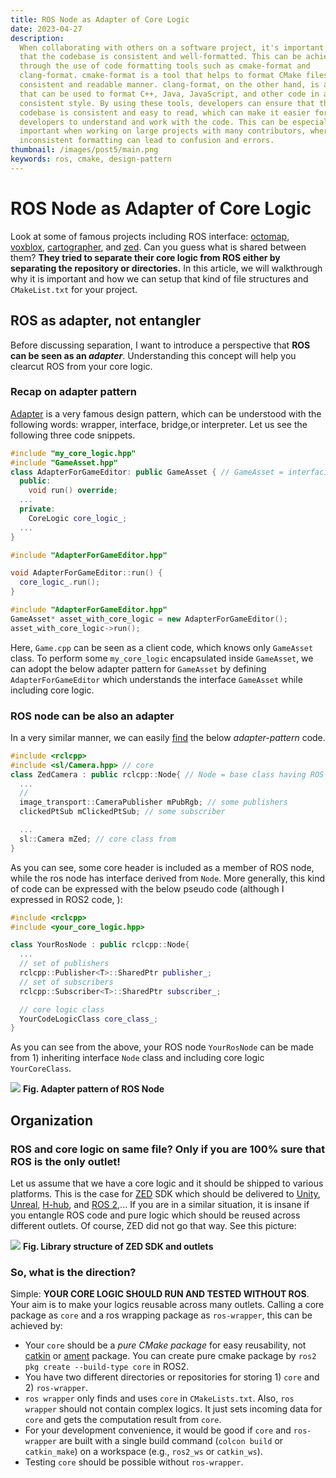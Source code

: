 ```yaml
---
title: ROS Node as Adapter of Core Logic
date: 2023-04-27
description:
  When collaborating with others on a software project, it's important to ensure
  that the codebase is consistent and well-formatted. This can be achieved
  through the use of code formatting tools such as cmake-format and
  clang-format. cmake-format is a tool that helps to format CMake files in a
  consistent and readable manner. clang-format, on the other hand, is a tool
  that can be used to format C++, Java, JavaScript, and other code in a
  consistent style. By using these tools, developers can ensure that the
  codebase is consistent and easy to read, which can make it easier for other
  developers to understand and work with the code. This can be especially
  important when working on large projects with many contributors, where
  inconsistent formatting can lead to confusion and errors.
thumbnail: /images/post5/main.png
keywords: ros, cmake, design-pattern
---
```



# ROS Node as Adapter of Core Logic

<Frontmatter />

Look at some of famous projects including ROS interface:
[octomap](https://github.com/OctoMap/octomap_ros),
[voxblox](https://github.com/ethz-asl/voxblox),
[cartographer](https://github.com/orgs/cartographer-project/repositories), and
[zed](https://github.com/stereolabs). Can you guess what is shared between them?
**They tried to separate their core logic from ROS either by separating the
repository or directories.** In this article, we will walkthrough why it is
important and how we can setup that kind of file structures and `CMakeList.txt`
for your project.

## ROS as adapter, not entangler

Before discussing separation, I want to introduce a perspective that **ROS can
be seen as an _adapter_**. Understanding this concept will help you clearcut ROS
from your core logic.

### Recap on adapter pattern

[Adapter](https://refactoring.guru/design-patterns/adapter) is a very famous
design pattern, which can be understood with the following words: wrapper,
interface, bridge,or interpreter. Let us see the following three code snippets.

```cpp filename="AdapterForGameEditor.hpp" {1,2,7}
#include "my_core_logic.hpp"
#include "GameAsset.hpp"
class AdapterForGameEditor: public GameAsset { // GameAsset = interfacing with Game.cpp
  public:
    void run() override;
  ...
  private:
    CoreLogic core_logic_;
  ...
}
```

```cpp filename="AdapterForGameEditor.cpp"
#include "AdapterForGameEditor.hpp"

void AdapterForGameEditor::run() {
  core_logic_.run();
}
```

```cpp filename="Game.cpp"
#include "AdapterForGameEditor.hpp"
GameAsset* asset_with_core_logic = new AdapterForGameEditor();
asset_with_core_logic->run();
```

Here, `Game.cpp` can be seen as a client code, which knows only `GameAsset`
class. To perform some `my_core_logic` encapsulated inside `GameAsset`, we can
adopt the below adapter pattern for `GameAsset` by defining
`AdapterForGameEditor` which understands the interface `GameAsset` while
including core logic.

### ROS node can be also an adapter

In a very similar manner, we can easily
[find](https://github.com/stereolabs/zed-ros2-wrapper/blob/master/zed_components/src/zed_camera/include/zed_camera_component.hpp)
the below _adapter-pattern_ code.

```cpp {1,2,10}
#include <rclcpp>
#include <sl/Camera.hpp> // core
class ZedCamera : public rclcpp::Node{ // Node = base class having ROS interfacing
  ...
  //
  image_transport::CameraPublisher mPubRgb; // some publishers
  clickedPtSub mClickedPtSub; // some subscriber

  ...
  sl::Camera mZed; // core class from
}
```

As you can see, some core header is included as a member of ROS node, while the
ros node has interface derived from `Node`. More generally, this kind of code
can be expressed with the below pseudo code (although I expressed in ROS2 code,
):

```cpp filename="YourRosNodeClass.hpp (adapter pattern)"
#include <rclcpp>
#include <your_core_logic.hpp>

class YourRosNode : public rclcpp::Node{
  ...
  // set of publishers
  rclcpp::Publisher<T>::SharedPtr publisher_;
  // set of subscribers
  rclcpp::Subscriber<T>::SharedPtr subscriber_;

  // core logic class
  YourCodeLogicClass core_class_;
}

```

As you can see from the above, your ROS node `YourRosNode` can be made from 1)
inheriting interface `Node` class and including core logic `YourCoreClass`.

<div className="flex flex-col items-center">
  <Image
    src="/images/post5/separation.png"
    width={600}
    height={1000}
    className="my-3"
  />
  <b>Fig. Adapter pattern of ROS Node</b>
</div>

## Organization

### ROS and core logic on same file? Only if you are 100% sure that ROS is the only outlet!

Let us assume that we have a core logic and it should be shipped to various
platforms. This is the case for [ZED](https://github.com/stereolabs) SDK which
should be delivered to [Unity](https://github.com/stereolabs/zed-unity),
[Unreal](https://github.com/stereolabs/zed-UE5),
[H-hub](https://github.com/stereolabs/zed-hub-examples), and
[ROS 2](https://github.com/stereolabs/zed-ros2-wrapper),... If you are in a
similar situation, it is insane if you entangle ROS code and pure logic which
should be reused across different outlets. Of course, ZED did not go that way.
See this picture:

<div className="flex flex-col items-center">
  <Image
    src="/images/post5/adapter.png"
    width={700}
    height={700}
    className="my-3"
  />
  <b>Fig. Library structure of ZED SDK and outlets</b>
</div>

### So, what is the direction?

Simple: **YOUR CORE LOGIC SHOULD RUN AND TESTED WITHOUT ROS**. Your aim is to
make your logics reusable across many outlets. Calling a core package as `core`
and a ros wrapping package as `ros-wrapper`, this can be achieved by:

- Your `core` should be a _pure CMake package_ for easy reusability, not
  [catkin](https://wiki.ros.org/catkin) or
  [ament](https://design.ros2.org/articles/ament.html) package. You can create
  pure cmake package by `ros2 pkg create --build-type core` in ROS2.
- You have two different directories or repositories for storing 1) `core`
  and 2) `ros-wrapper`.
- `ros wrapper` only finds and uses `core` in `CMakeLists.txt`. Also,
  `ros wrapper` should not contain complex logics. It just sets incoming data
  for `core` and gets the computation result from `core`.
- For your development convenience, it would be good if `core` and `ros-wrapper`
  are built with a single build command (`colcon build` or `catkin_make`) on a
  workspace (e.g., `ros2_ws` or `catkin_ws`).
- Testing `core` should be possible without `ros-wrapper`.
